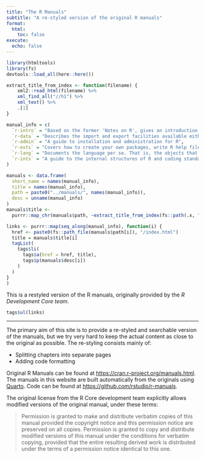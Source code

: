 ```yaml
---
title: "The R Manuals"
subtitle: "A re-styled version of the original R manuals"
format:
  html:
    toc: false
execute:
  echo: false
---
```


```r
library(htmltools)
library(fs)
devtools::load_all(here::here())
```




```r

extract_title_from_index <- function(filename) {
    xml2::read_html(filename) %>%
    xml_find_all("//h1") %>%
    xml_text() %>%
    .[1]
}

manual_info = c(
  `r-intro` = "Based on the former 'Notes on R', gives an introduction to the language and how to use R for doing statistical analysis and graphics.",
  `r-data` = "Describes the import and export facilities available either in R itself or via packages which are available from CRAN.",
  `r-admin` = "A guide to installation and administration for R",
  `r-exts` = "Covers how to create your own packages, write R help files, and the foreign language (C, C++, Fortran, ...) interfaces.",
  `r-lang` = "Documents the language per se. That is, the objects that it works on, and the details of the expression evaluation process, which are useful to know when programming R functions.",
  `r-ints` = "A guide to the internal structures of R and coding standards for the core team working on R itself."
)

manuals <- data.frame(
  short_name = names(manual_info),
  title = names(manual_info), 
  path = paste0("../manuals/", names(manual_info)),
  desc = unname(manual_info)
)
manuals$title <- 
  purrr::map_chr(manuals$path, ~extract_title_from_index(fs::path(.x, "prep", "index.html")))

links <- purrr::map(seq_along(manual_info), function(i) {
  href <- paste0(fs::path_file(manuals$path[i]), "/index.html")
  title = manuals$title[i]
  tagList(
    tags$li(
      tags$a(href = href, title),
      tags$p(manuals$desc[i])
    )
  )
}
)
```

This is a restyled version of the R manuals, originally provided by the *R Development Core team*.

```R
tags$ul(links)
```


---

The primary aim of this site is to provide a re-styled and searchable version of the manuals, but we try very hard to keep the actual content as close to the original as possible.  The re-styling consists mainly of:

* Splitting chapters into separate pages
* Adding code formatting

Original R Manuals can be found at <https://cran.r-project.org/manuals.html>. The manuals in this website are built automatically from the originals using [Quarto](https://quarto.org). Code can be found at <https://github.com/rstudio/r-manuals>.

The original license from the R Core development team explicitly allows modified versions of the original manual, under these terms:

> Permission is granted to make and distribute verbatim copies of this manual provided the copyright notice and this permission notice are preserved on all copies.
> Permission is granted to copy and distribute modified versions of this manual under the conditions for verbatim copying, provided that the entire resulting derived work is distributed under the terms of a permission notice identical to this one.
